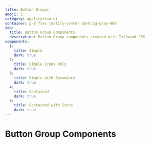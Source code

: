 ```yaml
---
title: Button Groups
emoji: 👆
category: application-ui
container: p-8 flex justify-center dark:bg-gray-900
seo:
  title: Button Group Components
  description: Button Group components created with Tailwind CSS
components:
  1:
    title: Simple
    dark: true
  2:
    title: Simple Icons Only
    dark: true
  3:
    title: Simple with Secondary
    dark: true
  4:
    title: Contained
    dark: true
  5:
    title: Contained with Icons
    dark: true
---
```


# Button Group Components

<List
  componentsData={componentsArray}
  componentContainer={componentContainer}
/>
